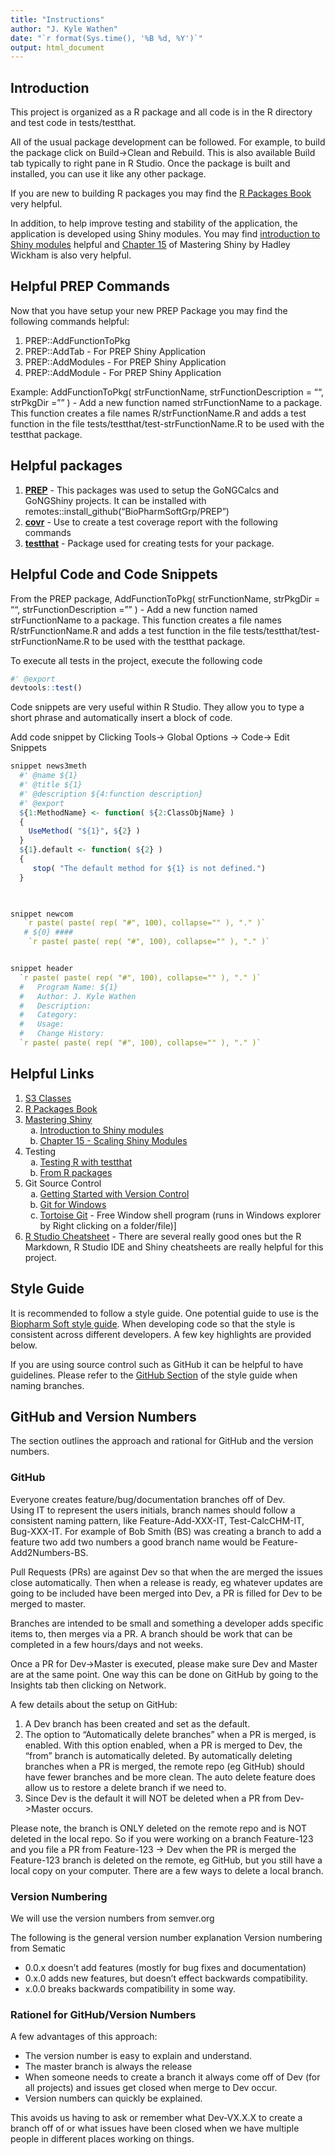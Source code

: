 ```yaml
---
title: "Instructions"
author: "J. Kyle Wathen"
date: "`r format(Sys.time(), '%B %d, %Y')`"
output: html_document
---
```



## Introduction 

This project is organized as a R package and all code is in the R directory and test code in tests/testthat.  

All of the usual package development can be followed.   For example, to build the package click on Build->Clean and Rebuild.   This is also available Build tab typically to right pane in R Studio.  Once the package is built and installed, you can use it like any other package.  


If you are new to building R packages you may find the [R Packages Book](http://r-pkgs.had.co.nz/) very helpful.

In addition, to help improve testing and stability of the application, the application is developed using Shiny modules. You may find [introduction to Shiny modules](https://shiny.rstudio.com/articles/modules.html) helpful and [Chapter 15](https://mastering-shiny.org/scaling-modules.html) of Mastering Shiny by Hadley Wickham is also very helpful.  

## Helpful PREP Commands

Now that you have setup your new PREP Package you may find the following commands helpful:

   #. PREP::AddFunctionToPkg
   #. PREP::AddTab - For PREP Shiny Application
   #. PREP::AddModules - For PREP Shiny Application
   #. PREP::AddModule - For PREP Shiny Application
  


Example: AddFunctionToPkg( strFunctionName, strFunctionDescription = "", strPkgDir = "" ) - Add a new function named strFunctionName to a package.  This function creates a file names R/strFunctionName.R
and adds a test function in the file tests/testthat/test-strFunctionName.R to be used with the testthat package.



## Helpful packages

   #. [**PREP**](https://biopharmsoftgrp.github.io/BaSS/) - This packages was used to setup the GoNGCalcs and GoNGShiny projects.   It can be installed with remotes::install_github("BioPharmSoftGrp/PREP")
   #. [**covr**](https://covr.r-lib.org/) - Use to create a test coverage report with the following commands
   #. [**testthat**](https://testthat.r-lib.org/) - Package used for creating tests for your package.


## Helpful Code and Code Snippets
From the PREP package, AddFunctionToPkg( strFunctionName, strPkgDir = "", strFunctionDescription = "" ) - Add a new function named strFunctionName to a package.  This function creates a file names R/strFunctionName.R
and adds a test function in the file tests/testthat/test-strFunctionName.R to be used with the testthat package.


To execute all tests in the project, execute the following code
```r
#' @export
devtools::test()
```

Code snippets are very useful within R Studio.  They allow you to type a short phrase and automatically insert a block of code. 

Add code snippet by Clicking Tools-> Global Options -> Code-> Edit Snippets

 ```r
snippet news3meth
   #' @name ${1}
   #' @title ${1}
   #' @description ${4:function description}
   #' @export
   ${1:MethodName} <- function( ${2:ClassObjName} )
   {
     UseMethod( "${1}", ${2} )
   }
   ${1}.default <- function( ${2} )
   {
   	  stop( "The default method for ${1} is not defined.")
   }
           


snippet newcom
    `r paste( paste( rep( "#", 100), collapse="" ), "." )`
    # ${0} ####
     `r paste( paste( rep( "#", 100), collapse="" ), "." )`


snippet header
   `r paste( paste( rep( "#", 100), collapse="" ), "." )`
   #   Program Name: ${1}
   #   Author: J. Kyle Wathen
   #   Description:
   #   Category:
   #   Usage: 
   #   Change History:
   `r paste( paste( rep( "#", 100), collapse="" ), "." )`
```


## Helpful Links
   1. [S3 Classes](http://adv-r.had.co.nz/S3.html)
   2. [R Packages Book](http://r-pkgs.had.co.nz/)
   3. [Mastering Shiny](https://mastering-shiny.org/)
      a. [Introduction to Shiny modules](https://shiny.rstudio.com/articles/modules.html) 
      b. [Chapter 15 - Scaling Shiny Modules](https://mastering-shiny.org/scaling-modules.html) 
   4. Testing 
      a. [Testing R with testthat](https://testthat.r-lib.org/)
      b. [From R packages](https://r-pkgs.org/tests.html)
   5. Git Source Control  
      a. [Getting Started with Version Control](https://git-scm.com/book/en/v1/Getting-Started-About-Version-Control)
      b. [Git for Windows](https://git-for-windows.github.io/) 
      c. [Tortoise Git](https://tortoisegit.org/)  - Free Window shell program (runs in Windows explorer by Right clicking on a folder/file)]
   6. [R Studio Cheatsheet](https://rstudio.com/resources/cheatsheets/) - There are several really good ones but the R Markdown, R Studio IDE and Shiny cheatsheets are really helpful for this project.



## Style Guide 

It is recommended to follow a style guide.  One potential guide to use is the [Biopharm Soft style guide](https://biopharmsoftgrp.github.io/BioPharmSoftRStyleGuide/).  When developing code so that the style is consistent across different developers.  A few key highlights are provided below.

If you are using source control such as GitHub it can be helpful to have guidelines.  Please refer to the [GitHub Section](https://biopharmsoftgrp.github.io/BioPharmSoftRStyleGuide/github.html#branch-names) of the style guide when naming branches. 



## GitHub and Version Numbers
The section outlines the approach and rational for GitHub and the version numbers.   

### GitHub 

Everyone creates feature/bug/documentation branches off of Dev.  
Using IT to represent the users initials, branch names should follow a consistent naming pattern, like Feature-Add-XXX-IT, Test-CalcCHM-IT, Bug-XXX-IT.  For example of Bob Smith (BS) was creating a branch to add a feature two add two numbers a good branch name would be Feature-Add2Numbers-BS.

Pull Requests (PRs) are against Dev so that when the are merged the issues close automatically.
Then when a release is ready, eg whatever updates are going to be included have been merged into Dev, a PR is filled for Dev to be merged to master.

Branches are intended to be small and something a developer adds specific items to, then merges via a PR.  A branch should be work that can be completed in a few hours/days and not weeks.   

Once a PR for Dev->Master is executed, please make sure Dev and Master are at the same point.  One way this can be done on GitHub by going to the Insights tab then clicking on Network.

A few details about the setup on GitHub:

  @. A Dev branch has been created and set as the default.
  @.  The option to "Automatically delete branches" when a PR is merged, is enabled.  With this option enabled, when a PR is merged to Dev, the "from" branch is automatically deleted.  By automatically deleting branches when a PR is merged, the remote repo (eg GitHub) should have fewer branches and be more clean.  The auto delete feature does allow us to restore a delete branch if we need to. 
  @. Since Dev is the default it will NOT be deleted when a PR from Dev->Master occurs. 

Please note, the branch is ONLY deleted on the remote repo and is NOT deleted in the local repo.  So if you were working on a branch Feature-123 and you file a PR from Feature-123 -> Dev when the PR is merged the Feature-123 branch is deleted on the remote, eg GitHub, but you still have a local copy on your computer.  There are a few ways to delete a local branch.


### Version Numbering 
We will use the version numbers from semver.org

The following is the general version number explanation
Version numbering from Sematic

  * 0.0.x doesn't add features (mostly for bug fixes and documentation)
  * 0.x.0 adds new features, but doesn't effect backwards compatibility.
  * x.0.0 breaks backwards compatibility in some way.

### Rationel for GitHub/Version Numbers
A few advantages of this approach:

  * The version number is easy to explain and understand.   
  * The master branch is always the release
  * When someone needs to create a branch it always come off of Dev (for all projects) and issues get closed when merge to Dev occur.   
  * Version numbers can quickly be explained. 

This avoids us having to ask or remember what Dev-VX.X.X to create a branch off of or what issues have been closed when we have multiple people in different places working on things.


